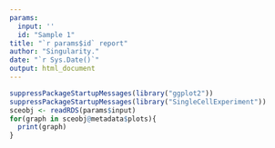 ```yaml
---
params:
  input: ''
  id: "Sample 1"
title: "`r params$id` report"
author: "Singularity."
date: "`r Sys.Date()`"
output: html_document
---
```


```r
suppressPackageStartupMessages(library("ggplot2"))
suppressPackageStartupMessages(library("SingleCellExperiment"))
sceobj <- readRDS(params$input)
for(graph in sceobj@metadata$plots){
  print(graph)
}

```
